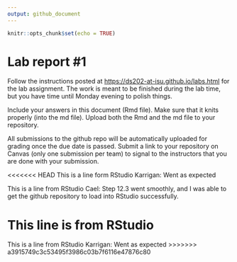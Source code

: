 ```yaml
---
output: github_document
---
```


<!-- README.md is generated from README.Rmd. Please edit the README.Rmd file -->

```r
knitr::opts_chunk$set(echo = TRUE)
```

# Lab report #1

Follow the instructions posted at <https://ds202-at-isu.github.io/labs.html> for the lab assignment. The work is meant to be finished during the lab time, but you have time until Monday evening to polish things.

Include your answers in this document (Rmd file). Make sure that it knits properly (into the md file). Upload both the Rmd and the md file to your repository.

All submissions to the github repo will be automatically uploaded for grading once the due date is passed. Submit a link to your repository on Canvas (only one submission per team) to signal to the instructors that you are done with your submission.

<<<<<<< HEAD
This is a line form RStudio Karrigan: Went as expected

This is a line from RStudio Cael: Step 12.3 went smoothly, and I was able to get the github repository to load into RStudio successfully.

This line is from RStudio
=======
This is a line from RStudio
Karrigan: Went as expected
>>>>>>> a3915749c3c53495f3986c03b7f6116e47876c80
